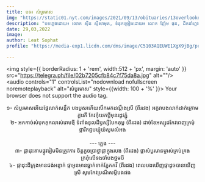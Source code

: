 ```yaml
---
title: បទ៖ សំបួរមាស
img: "https://static01.nyt.com/images/2021/09/13/obituaries/13overlooked-Sisamouth1/00overlooked-Sisamouth-jumbo.jpg?quality=75&auto=webp"
description: "បទភ្លេងដោយ៖ លោក ស៊ីន ស៊ីសាមុត, ទំនុកច្រៀងដោយ៖​​ លោក ញ៉ែម ផុន, ដឹកនាំភ្លេងដោយ៖លោក ហេង ហួវេង, ច្រៀងដោយ៖លោក ស៊ីន ស៊ីសាមុត"
date: 29,03,2022
image: 
author: Leat Sophat
profile: "https://media-exp1.licdn.com/dms/image/C5103AQEUWE1XgX9jBg/profile-displayphoto-shrink_200_200/0/1584979740813?e=1653523200&v=beta&t=8zDA1D4XOfriqkEuu6LY6_q5wFKcdql1aC3Ik35hNMQ"

---
```

<img style={{ borderRadius: 1 + 'rem', width:512 + 'px', margin: 'auto' }} src="https://telegra.ph/file/02b7205cfb84c7f75da8a.jpg" alt=""/> 
<br/>
<audio controls="1" controlsList="nodownload nofullscreen noremoteplayback" alt="សំបួរមាស" style={{width: 100 + '%' }}> 
    <source src="https://855-files.netlify.app/%E1%9E%9F%E1%9F%86%E1%9E%94%E1%9E%BD%E1%9E%9A%E1%9E%98%E1%9E%B6%E1%9E%9F.mp3"/> 
    Your browser does not support the audio tag.
</audio>
<br/>

<center>
១- សំបួរមាសអើយផ្លែលាក់សន្លឹក បងបួសហើយសឹកមកដណ្ដឹងស្រី (ពីរដង) អក្ខរាបងលាក់ដាក់ក្រោមក្ដារកី កែវកុំយកប្ដីមុនរដូវភ្ជុំ <br/>
២- អកកាច់សំបុកកុកលាស់រោមថ្មី ទំពាំងទូលដីឫស្សីបែកគុម្ព (ពីរដង) ដាច់ខែអស្សុជកែវពេញក្រមុំ ផ្ការីកជួបឃ្មុំយំសូមលំអង<br/>
<br/> 
--- ភ្លេង ---  
<br/>
៣- ផ្កាដុះតាមផ្លូវរៀមមិនត្រូវការ ចិត្តកួចប្រាថ្នាផ្កាក្នុងរបង (ពីរដង) ផ្កាសំបួរមានម្ចាស់គ្រប់គ្រង ក្រពុំលើទងចាំបងថ្នមបី  <br/>
៤- ផ្កាដុះដីក្រុងមានជង់អន្ទាក់ ផ្កាអូនមានធ្នាក់ទាក់ភ្នែកកវី (ពីរដង) ពេលបងឃើញផ្កាដូចបានឃើញស្រី សូមកែវប្រណីសម្ដីបងផង  <br/>
</center>
